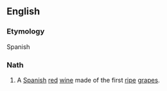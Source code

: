 ==English==
===Etymology===
Spanish
===Nath===
#A [[Spanish]] [[red]] [[wine]] made of the first [[ripe]] [[grape]]s.